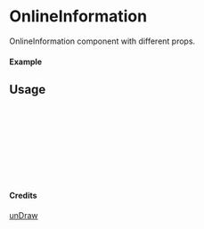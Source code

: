 
<Meta of={OnlineInformation} title="unDraw/OnlineInformation" />

# OnlineInformation

OnlineInformation component with different props.

#### Example

<Canvas of={OnlineInformation.Primary} />

## Usage

```ts
import { OnlineInformation } from "yadl-ui";

const Example = () => {
  return (
      <OnlineInformation />
  );
};

export default Example;
```

#### Credits
[unDraw](https://undraw.co/illustrations)
